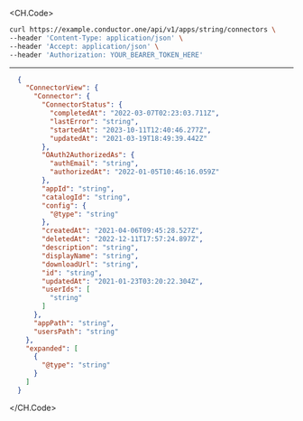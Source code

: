 
<CH.Code>
```bash Example Request
curl https://example.conductor.one/api/v1/apps/string/connectors \
--header 'Content-Type: application/json' \
--header 'Accept: application/json' \
--header 'Authorization: YOUR_BEARER_TOKEN_HERE'
```
---

```json Example Response
  {
    "ConnectorView": {
      "Connector": {
        "ConnectorStatus": {
          "completedAt": "2022-03-07T02:23:03.711Z",
          "lastError": "string",
          "startedAt": "2023-10-11T12:40:46.277Z",
          "updatedAt": "2021-03-19T18:49:39.442Z"
        },
        "OAuth2AuthorizedAs": {
          "authEmail": "string",
          "authorizedAt": "2022-01-05T10:46:16.059Z"
        },
        "appId": "string",
        "catalogId": "string",
        "config": {
          "@type": "string"
        },
        "createdAt": "2021-04-06T09:45:28.527Z",
        "deletedAt": "2022-12-11T17:57:24.897Z",
        "description": "string",
        "displayName": "string",
        "downloadUrl": "string",
        "id": "string",
        "updatedAt": "2021-01-23T03:20:22.304Z",
        "userIds": [
          "string"
        ]
      },
      "appPath": "string",
      "usersPath": "string"
    },
    "expanded": [
      {
        "@type": "string"
      }
    ]
  }
```
</CH.Code>
